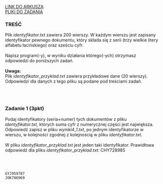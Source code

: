 
<div className="box_link"><a className="link  link_materials" target="_blank" href="https://arkusze.pl/maturalne/informatyka-2020-lipiec-matura-rozszerzona-2.pdf">LINK DO ARKUSZA</a>
<br/>
<a className="link  link_materials" href="https://arkusze.pl/maturalne/informatyka-2020-lipiec-matura-rozszerzona-zalaczniki.zip"> PLIKI DO ZADANIA</a>

<br/>
</div>

### TREŚĆ
Plik <i>identyfikator.txt</i> zawiera 200 wierszy. W każdym wierszu jest zapisany
identyfikator pewnego dokumentu, który składa się z serii (trzy wielkie litery alfabetu
łacińskiego) oraz sześciu cyfr.<br/><br/>
Napisz program(-y), w wyniku działania którego(-ych) otrzymasz odpowiedzi do poniższych
zadań.<br/><br/>
<b>Uwaga:<br/></b> 
Plik <i>identyfikator_przyklad.txt</i> zawiera przykładowe dane (20 wierszy).
Odpowiedzi dla danych z tego pliku są podane pod treściami zadań.

<br/><br/>

### Zadanie 1 (3pkt)
Podaj identyfikatory (seria+numer) tych dokumentów z pliku <i>identyfikator.txt</i>,
których suma cyfr z numerycznej części jest największa. Odpowiedź zapisz w pliku
<i>wyniki4_1.txt</i>, po jednym identyfikatorze w wierszu, w kolejności zgodnej z kolejnością
w pliku <i>identyfikator.txt</i>.<br/><br/>
W pliku <i>identyfikator_przyklad.txt</i> jest jeden taki identyfikator. Prawidłowa
odpowiedź dla pliku <i>identyfikator_przyklad.txt</i>:
CHY728985

<br/><br/>
<Dropdown title="ODPOWIEDŹ">

```
GYJ959787
JOK786969
```
</Dropdown>


<Dropdown title="PRZYKŁADOWE ROZWIĄZANIE CAŁEGO ZADANIA">
</Dropdown>



